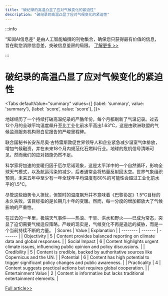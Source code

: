 ```yaml
---
title: "破纪录的高温凸显了应对气候变化的紧迫性"
description: "破纪录的高温凸显了应对气候变化的紧迫性"
---
```



:::info

“知闻AI信息差“ 是由人工智能编撰的刊物集合，确保您只获得最有价值的信息，旨在助您消除信息差，突破信息茧房的局限。  [了解更多 >>](/)

:::

# 破纪录的高温凸显了应对气候变化的紧迫性


<Tabs
	defaultValue="summary"
	values={[
	{label: 'summary', value: 'summary'},
	{label: 'score', value: 'score'},
]}>
<TabItem value="summary">


地球经历了一个持续打破高温纪录的严酷年份，每个月都刷新了气温记录。过去12个月的全球平均温度飙升至比工业化前水平高出1.63°C，这是由欧洲联盟的气候监测服务机构哥白尼报告的严峻里程碑。

联合国秘书长安东尼奥·古特雷斯敦促世界领导人和企业紧急减少温室气体排放，增加气候融资，并在未来18个月内规范化石燃料行业。地球的危机信号清晰可见，然而我们的应对措施仍然不足。

科学家将加速的变暖归因于厄尔尼诺现象，这是太平洋中的一个自然循环，影响全球天气模式，以及航运污染的减少，后者通常会将热量反射回太空。世界气象组织预测，未来五年中至少有一年全球年平均温度有80%的可能性会超过工业化前水平的1.5°C。

尽管这些趋势令人担忧，但暂时的温度飙升并不意味着《巴黎协定》1.5°C目标的永久失败，该目标指的是长期几十年的变暖。然而，每一分度的增加都放大了气候影响的严重性。

在过去的一年里，极端天气事件——热浪、干旱、洪水和野火——已成为常态，突显了迫切需要气候适应策略。严峻的现实是，气候变化不再是遥远的威胁，而是一个当前持续不断的力量。
</TabItem>
<TabItem value="score">
	| Scores     | Value   | Explanation |
	| -------- | ------- | ------- |
	| Objectivity  | 5    | Content provides balanced reporting on climate data and global responses.    |
	| Social Impact | 6     | Content highlights urgent climate issues, influencing public opinion and policy discussions.    |
	| Credibility    | 5    | Content is credible, backed by authoritative sources like Copernicus and the UN.    |
	| Potential    | 6    | Content has high potential to trigger significant policy changes and public awareness.    |
	| Practicality    | 4    | Content suggests practical actions but requires global cooperation.    |
	| Entertainment Value    | 2    | Content is informative but lacks traditional entertainment elements.    |
</TabItem>
</Tabs>

[Full article>>](https://ici.radio-canada.ca/rci/en/news/2078415/earth-hit-with-12-straight-months-of-record-breaking-temperatures)

